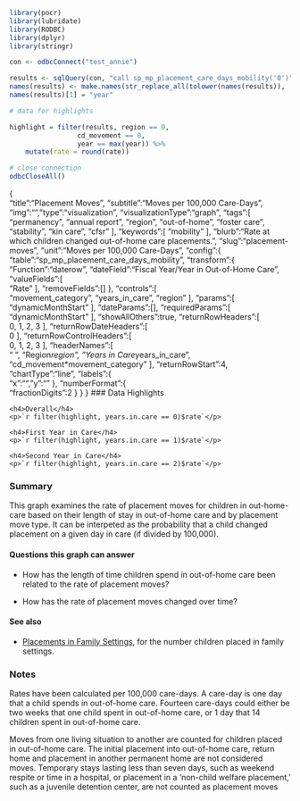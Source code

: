 ```r
library(pocr)
library(lubridate)
library(RODBC)
library(dplyr)
library(stringr)

con <- odbcConnect("test_annie")

results <- sqlQuery(con, "call sp_mp_placement_care_days_mobility('0')")
names(results) <- make.names(str_replace_all(tolower(names(results)), '\\(|\\)', ''))
names(results)[1] = "year"

# data for highlights

highlight = filter(results, region == 0,
                 cd_movement == 0,
                 year == max(year)) %>%
    mutate(rate = round(rate))

# close connection
odbcCloseAll()

```

{  
   "title":"Placement Moves",
   "subtitle":"Moves per 100,000 Care-Days",
   "img":"",
   "type":"visualization",
   "visualizationType":"graph",
   "tags":[  
      "permanency",
      "annual report",
      "region",
      "out-of-home",
      "foster care",
      "stability",
      "kin care",
      "cfsr"
   ],
   "keywords":[
      "mobility"
   ],
   "blurb":"Rate at which children changed out-of-home care placements.",
   "slug":"placement-moves",
   "unit":"Moves per 100,000 Care-Days",
   "config":{  
      "table":"sp_mp_placement_care_days_mobility",
      "transform":{  
         "Function":"daterow",
         "dateField":"Fiscal Year/Year in Out-of-Home Care",
         "valueFields":[  
            "Rate"
         ],
         "removeFields":[]
      },
      "controls":[  
         "movement_category",
         "years_in_care",
         "region"
      ],
      "params":[  
         "dynamicMonthStart"
      ],
      "dateParams":[],
      "requiredParams":[  
         "dynamicMonthStart"
      ],
      "showAllOthers":true,
      "returnRowHeaders":[  
         0,
         1,
         2,
         3
      ],
      "returnRowDateHeaders":[  
         0
      ],
      "returnRowControlHeaders":[  
         0,
         1,
         2,
         3
      ],
      "headerNames":[  
         "&nbsp;",
         "Region*region",
         "Years in Care*years_in_care",
         "cd_movement*movement_category"
      ],
      "returnRowStart":4,
      "chartType":"line",
	  "labels":{  
         "x":"",
         "y":""
      },
      "numberFormat":{  
         "fractionDigits":2
      }
   }
}
### Data Highlights

<div class="stat">
    <h4>Overall</h4>
    <p>`r filter(highlight, years.in.care == 0)$rate`</p>
</div>

<div class="stat">
    <h4>First Year in Care</h4>
    <p>`r filter(highlight, years.in.care == 1)$rate`</p>
</div>

<div class="stat">
    <h4>Second Year in Care</h4>
    <p>`r filter(highlight, years.in.care == 2)$rate`</p>
</div>

### Summary

This graph examines the rate of placement moves for children in out-home-care based on their length of stay in out-of-home care and by placement move type. It can be interpeted as the probability that a child changed placement on a given day in care (if divided by 100,000).

#### Questions this graph can answer

- How has the length of time children spend in out-of-home care been related to the rate of placement moves?

- How has the rate of placement moves changed over time?

#### See also

- [Placements in Family Settings](https://portal.cssat.org/visualizations/family-settings), for the number children placed in family settings.

### Notes

Rates have been calculated per 100,000 care-days. A care-day is one day that a child spends in out-of-home care. Fourteen care-days could either be two weeks that one child spent in out-of-home care, or 1 day that 14 children spent in out-of-home care.

Moves from one living situation to another are counted for children placed in out-of-home care. The initial placement into out-of-home care, return home and placement in another permanent home are not considered moves.  Temporary stays lasting less than seven days, such as weekend respite or time in a hospital, or placement in a 'non-child welfare placement,' such as a juvenile detention center, are not counted as placement moves

